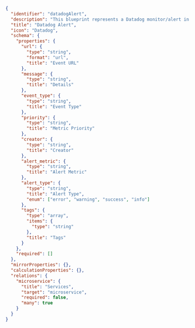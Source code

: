 ```json showLineNumbers
{
  "identifier": "datadogAlert",
  "description": "This blueprint represents a Datadog monitor/alert in our software catalog",
  "title": "Datadog Alert",
  "icon": "Datadog",
  "schema": {
    "properties": {
      "url": {
        "type": "string",
        "format": "url",
        "title": "Event URL"
      },
      "message": {
        "type": "string",
        "title": "Details"
      },
      "event_type": {
        "type": "string",
        "title": "Event Type"
      },
      "priority": {
        "type": "string",
        "title": "Metric Priority"
      },
      "creator": {
        "type": "string",
        "title": "Creator"
      },
      "alert_metric": {
        "type": "string",
        "title": "Alert Metric"
      },
      "alert_type": {
        "type": "string",
        "title": "Alert Type",
        "enum": ["error", "warning", "success", "info"]
      },
      "tags": {
        "type": "array",
        "items": {
          "type": "string"
        },
        "title": "Tags"
      }
    },
    "required": []
  },
  "mirrorProperties": {},
  "calculationProperties": {},
  "relations": {
    "microservice": {
      "title": "Services",
      "target": "microservice",
      "required": false,
      "many": true
    }
  }
}
```
